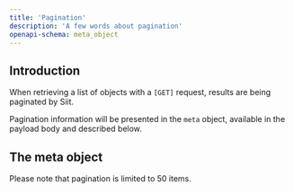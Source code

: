 ```yaml
---
title: 'Pagination'
description: 'A few words about pagination'
openapi-schema: meta_object
---
```


## Introduction

When retrieving a list of objects with a `[GET]` request, results are being paginated by Siit.

Pagination information will be presented in the `meta` object, available in the payload body and described below.


## The meta object

Please note that pagination is limited to 50 items.
